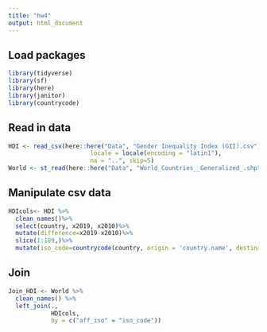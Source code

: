 ```yaml
---
title: "hw4"
output: html_document
---
```


## Load packages
```r
library(tidyverse)
library(sf)
library(here)
library(janitor)
library(countrycode)
```
## Read in data
```r
HDI <- read_csv(here::here("Data", "Gender Inequality Index (GII).csv"),
                       locale = locale(encoding = "latin1"),
                       na = "..", skip=5)
World <- st_read(here::here("Data", "World_Countries__Generalized_.shp"))
```
## Manipulate csv data
```r
HDIcols<- HDI %>%
  clean_names()%>%
  select(country, x2019, x2010)%>%
  mutate(difference=x2019-x2010)%>%
  slice(1:189,)%>%
  mutate(iso_code=countrycode(country, origin = 'country.name', destination = 'iso2c'))
```
## Join
```r
Join_HDI <- World %>% 
  clean_names() %>%
  left_join(., 
            HDIcols,
            by = c("aff_iso" = "iso_code"))
```

